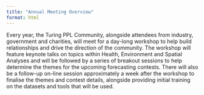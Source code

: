 ```yaml
---
title: "Annual Meeting Overview"
format: html
---
```


Every year, the Turing PPL Community, alongside attendees from industry, government and charities, will meet for a day-long workshop to help build relationships and drive the direction of the community. The workshop will feature keynote talks on topics within Health, Environment and Spatial Analyses and will be followed by a series of breakout sessions to help determine the themes for the upcoming forecasting contests. There will also be a follow-up on-line session approximately a week after the workshop to finalise the themes and contest details, alongside providing initial training on the datasets and tools that will be used.

